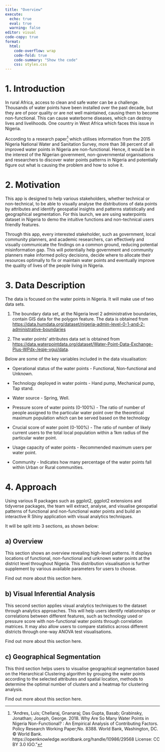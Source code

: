 ```yaml
---
title: "Overview"
execute: 
  echo: true
  eval: true
  warning: false
editor: visual
code-copy: true
format:
  html:
    code-overflow: wrap
    code-fold: true
    code-summary: "Show the code"
    css: styles.css
---
```


# 1. Introduction

In rural Africa, access to clean and safe water can be a challenge. Thousands of water points have been installed over the past decade, but they are of poor quality or are not well maintained, causing them to become non-functional. This can cause waterborne diseases, which can destroy lives and livelihoods. One country in West Africa which faces this issue in Nigeria.

According to a research paper[^1] which utilises information from the 2015 Nigeria National Water and Sanitation Survey, more than 38 percent of all improved water points in Nigeria are non-functional. Hence, it would be in the interest of the Nigerian government, non-governmental organisations and researchers to discover water points patterns in Nigeria and potentially figure out what is causing the problem and how to solve it.

[^1]: "Andres, Luis; Chellaraj, Gnanaraj; Das Gupta, Basab; Grabinsky, Jonathan; Joseph, George. 2018. Why Are So Many Water Points in Nigeria Non-Functional? : An Empirical Analysis of Contributing Factors. Policy Research Working Paper;No. 8388. World Bank, Washington, DC. © World Bank. https://openknowledge.worldbank.org/handle/10986/29568 License: CC BY 3.0 IGO."

# 2. Motivation

This app is designed to help various stakeholders, whether technical or non-technical, to be able to visually analyse the distributions of data points by attributes and identify geospatial insights and patterns statistically and geographical segmentation. For this launch, we are using waterpoints dataset in Nigeria to demo the intuitive functions and non-technical users friendly features.

Through this app, every interested stakeholder, such as government, local community planners, and academic researchers, can effectively and visually communicate the findings on a common ground, reducing potential misinformation gap. This will potentially help government and community planners make informed policy decisions, decide where to allocate their resources optimally to fix or maintain water points and eventually improve the quality of lives of the people living in Nigeria.

# 3. Data Description

The data is focused on the water points in Nigeria. It will make use of two data sets.

1.  The boundary data set, at the Nigeria level 2 administrative boundaries, contain GIS data for the polygon feature. The data is obtained from <https://data.humdata.org/dataset/nigeria-admin-level-0-1-and-2-administrative-boundaries>

2.  The water points' attributes data set is obtained from <https://data.waterpointdata.org/dataset/Water-Point-Data-Exchange-Plus-WPdx-/eqje-vguj/data>.

Below are some of the key variables included in the data visualisation:

-   Operational status of the water points - Functional, Non-functional and Unknown.

-   Technology deployed in water points - Hand pump, Mechanical pump, Tap stand.

-   Water source - Spring, Well.

-   Pressure score of water points (0-100%) - The ratio of number of people assigned to the particular water point over the theoretical maximum population which can be served based on the technology

-   Crucial score of water point (0-100%) - The ratio of number of likely current users to the total local population within a 1km radius of the particular water point.

-   Usage capacity of water points - Recommended maximum users per water point.

-   Community - Indicates how many percentage of the water points fall within Urban or Rural communities.

# 4. Approach

Using various R packages such as ggplot2, ggplot2 extensions and tidyverse packages, the team will extract, analyse, and visualise geospatial patterns of functional and non-functional water points and build an interactive R Shiny application with visual analytics techniques.

It will be split into 3 sections, as shown below:

## a) Overview

This section shows an overview revealing high-level patterns. It displays locations of functional, non-functional and unknown water points at the district level throughout Nigeria. This distribution visualisation is further supplement by various available parameters for users to choose.

Find out more about this section here.

## b) Visual Inferential Analysis

This second section applies visual analytics techniques to the dataset through analytics approaches. This will help users identify relationships or correlations between different features, such as technology used or pressure score with non-functional water points through correlation matrices. It may also allow users to compare statistics across different districts through one-way ANOVA test visualisations.

Find out more about this section here.

## c) Geographical Segmentation

This third section helps users to visualise geographical segmentation based on the Hierarchical Clustering algorithm by grouping the water points according to the selected attributes and spatial location, methods to determine the optimal number of clusters and a heatmap for clustering analysis.

Find out more about this section here.
